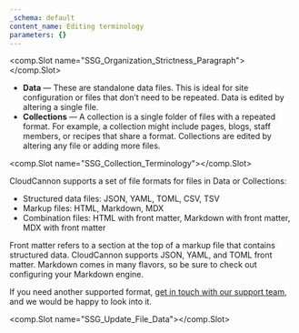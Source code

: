 ```yaml
---
_schema: default
content_name: Editing terminology
parameters: {}
---
```

<comp.Slot name="SSG_Organization_Strictness_Paragraph"></comp.Slot>

* **Data** — These are standalone data files. This is ideal for site configuration or files that don’t need to be repeated. Data is edited by altering a single file.
* **Collections** — A collection is a single folder of files with a repeated format. For example, a collection might include pages, blogs, staff members, or recipes that share a format. Collections are edited by altering any file or adding more files.

<comp.Slot name="SSG_Collection_Terminology"></comp.Slot>

CloudCannon supports a set of file formats for files in Data or Collections:

* Structured data files: JSON, YAML, TOML, CSV, TSV
* Markup files: HTML, Markdown, MDX
* Combination files: HTML with front matter, Markdown with front matter, MDX with front matter

Front matter refers to a section at the top of a markup file that contains structured data. CloudCannon supports JSON, YAML, and TOML front matter. Markdown comes in many flavors, so be sure to check out configuring your Markdown engine.

If you need another supported format, <a target="_blank" rel="noopener" href="https://cloudcannon.com/documentation/support/">get in touch with our support team</a>, and we would be happy to look into it.

<comp.Slot name="SSG_Update_File_Data"></comp.Slot>